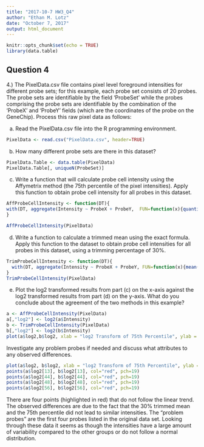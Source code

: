 ```yaml
---
title: "2017-10-7 HW3_Q4"
author: "Ethan M. Lotz"
date: "October 7, 2017"
output: html_document
---
```


```r
knitr::opts_chunk$set(echo = TRUE)
library(data.table)
```

## Question 4

4.) The PixelData.csv file contains pixel level foreground intensities for different probe sets; for this example,
each probe set consists of 20 probes. The probe sets are identifiable by the field ‘ProbeSet’ while the probes
comprising the probe sets are identifiable by the combination of the ‘ProbeX’ and ‘ProbeY’ fields (which are
the coordinates of the probe on the GeneChip). Process this raw pixel data as follows:

a. Read the PixelData.csv file into the R programming environment.
```r
PixelData <- read.csv("PixelData.csv", header=TRUE)
```

b. How many different probe sets are there in this dataset?
```r
PixelData.Table <- data.table(PixelData)
PixelData.Table[, uniqueN(ProbeSet)]
```

c. Write a function that will calculate probe cell intensity using the Affymetrix method (the 75th percentile
of the pixel intensities). Apply this function to obtain probe cell intensity for all probes in this dataset.
```r
AffProbeCellIntensity <- function(DT){
with(DT, aggregate(Intensity ~ ProbeX + ProbeY,  FUN=function(x){quantile(x,0.75, names=FALSE)}))
}

AffProbeCellIntensity(PixelData)
```

d. Write a function to calculate a trimmed mean using the exact formula. Apply this function to the
dataset to obtain probe cell intensities for all probes in this dataset, using a trimming percentage of
30%.
```r
TrimProbeCellIntensity <- function(DT){
  with(DT, aggregate(Intensity ~ ProbeX + ProbeY, FUN=function(x){mean(x, trim=0.3)}))
}
TrimProbeCellIntensity(PixelData)
```

e. Plot the log2 transformed results from part (c) on the x-axis against the log2 transformed results from
part (d) on the y-axis. What do you conclude about the agreement of the two methods in this example?
```r
a <- AffProbeCellIntensity(PixelData)
a[,"log2"] <- log2(a$Intensity)
b <- TrimProbeCellIntensity(PixelData)
b[,"log2"] <- log2(b$Intensity)
plot(a$log2,b$log2, xlab = "log2 Transform of 75th Percentile", ylab = "log2 Transform of 30% Trimmed Mean" )
```

Investigate any problem probes if needed and discuss what attributes to any observed differences.
```r
plot(a$log2, b$log2, xlab = "log2 Transform of 75th Percentile", ylab = "log2 Transform of 30% Trimmed Mean" )
points(a$log2[13], b$log2[13], col="red", pch=19)
points(a$log2[44], b$log2[44], col="red", pch=19)
points(a$log2[48], b$log2[48], col="red", pch=19)
points(a$log2[56], b$log2[56], col="red", pch=19)
```

There are four points (highlighted in red) that do not follow the linear trend. The observed differences are due to the fact that the 30% trimmed mean and the 75th percentile did not lead to similar intensities. The "problem probes" are the first four probes listed in the original data set. Looking through these data it seems as though the intensities have a large amount of variability compared to the other groups or do not follow a normal distribution.


